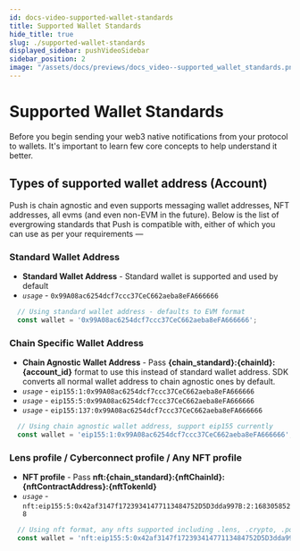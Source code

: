 ```yaml
---
id: docs-video-supported-wallet-standards
title: Supported Wallet Standards
hide_title: true
slug: ./supported-wallet-standards
displayed_sidebar: pushVideoSidebar
sidebar_position: 2
image: "/assets/docs/previews/docs_video--supported_wallet_standards.png"
---
```


# Supported Wallet Standards
Before you begin sending your web3 native notifications from your protocol to wallets. It's important to learn few core concepts to help understand it better.

<head>
  <title>Supported Wallet Standards | Push Video | Push Documentation</title>
</head>

## Types of supported wallet address (Account)
Push is chain agnostic and even supports messaging wallet addresses, NFT addresses, all evms (and even non-EVM in the future). Below is the list of evergrowing standards that Push is compatible with, either of which you can use as per your requirements  —



### Standard Wallet Address
- **Standard Wallet Address** - Standard wallet is supported and used by default
- _`usage`_ - `0x99A08ac6254dcf7ccc37CeC662aeba8eFA666666`


```typescript
  // Using standard wallet address - defaults to EVM format
  const wallet = '0x99A08ac6254dcf7ccc37CeC662aeba8eFA666666';
```
 
### Chain Specific Wallet Address
- **Chain Agnostic Wallet Address** - Pass **{chain_standard}:{chainId}:{account_id}** format to use this instead of standard wallet address. SDK converts all normal wallet address to chain agnostic ones by default.
- _`usage`_ - `eip155:1:0x99A08ac6254dcf7ccc37CeC662aeba8eFA666666`
- _`usage`_ - `eip155:5:0x99A08ac6254dcf7ccc37CeC662aeba8eFA666666`
- _`usage`_ - `eip155:137:0x99A08ac6254dcf7ccc37CeC662aeba8eFA666666`


```typescript
  // Using chain agnostic wallet address, support eip155 currently
  const wallet = 'eip155:1:0x99A08ac6254dcf7ccc37CeC662aeba8eFA666666';
```

### Lens profile / Cyberconnect profile / Any NFT profile
- **NFT profile** - Pass **nft:{chain_standard}:{nftChainId}:{nftContractAddress}:{nftTokenId}**
- _`usage`_ - `nft:eip155:5:0x42af3147f17239341477113484752D5D3dda997B:2:1683058528`


```typescript
  // Using nft format, any nfts supported including .lens, .crypto, .polygon or your crypto punks
  const wallet = 'nft:eip155:5:0x42af3147f17239341477113484752D5D3dda997B:2:1683058528';
```
